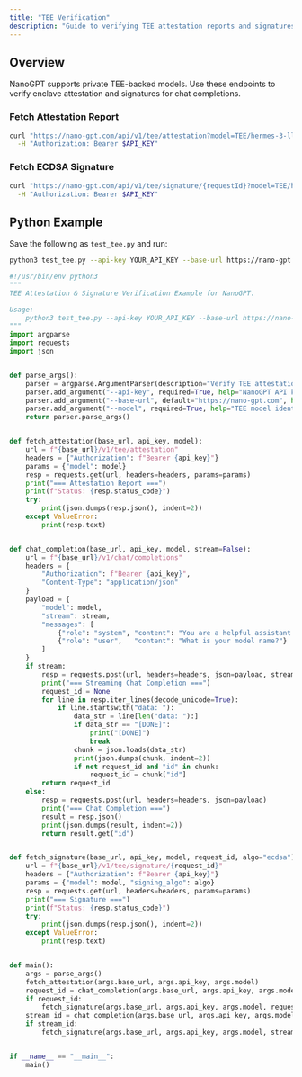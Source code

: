 ```yaml
---
title: "TEE Verification"
description: "Guide to verifying TEE attestation reports and signatures for TEE-backed models."
---
```


## Overview

NanoGPT supports private TEE-backed models. Use these endpoints to verify enclave attestation and signatures for chat completions.

### Fetch Attestation Report

```bash
curl "https://nano-gpt.com/api/v1/tee/attestation?model=TEE/hermes-3-llama-3.1-70b" \
  -H "Authorization: Bearer $API_KEY"
```

### Fetch ECDSA Signature

```bash
curl "https://nano-gpt.com/api/v1/tee/signature/{requestId}?model=TEE/hermes-3-llama-3.1-70b&signing_algo=ecdsa" \
  -H "Authorization: Bearer $API_KEY"
```

## Python Example

Save the following as `test_tee.py` and run:

```bash
python3 test_tee.py --api-key YOUR_API_KEY --base-url https://nano-gpt.com --model TEE/hermes-3-llama-3.1-70b
```

```python
#!/usr/bin/env python3
"""
TEE Attestation & Signature Verification Example for NanoGPT.

Usage:
    python3 test_tee.py --api-key YOUR_API_KEY --base-url https://nano-gpt.com --model TEE/hermes-3-llama-3.1-70b
"""
import argparse
import requests
import json


def parse_args():
    parser = argparse.ArgumentParser(description="Verify TEE attestation & signatures for NanoGPT TEE models.")
    parser.add_argument("--api-key", required=True, help="NanoGPT API key")
    parser.add_argument("--base-url", default="https://nano-gpt.com", help="NanoGPT server base URL")
    parser.add_argument("--model", required=True, help="TEE model identifier (e.g. TEE/hermes-3-llama-3.1-70b)")
    return parser.parse_args()


def fetch_attestation(base_url, api_key, model):
    url = f"{base_url}/v1/tee/attestation"
    headers = {"Authorization": f"Bearer {api_key}"}
    params = {"model": model}
    resp = requests.get(url, headers=headers, params=params)
    print("=== Attestation Report ===")
    print(f"Status: {resp.status_code}")
    try:
        print(json.dumps(resp.json(), indent=2))
    except ValueError:
        print(resp.text)


def chat_completion(base_url, api_key, model, stream=False):
    url = f"{base_url}/v1/chat/completions"
    headers = {
        "Authorization": f"Bearer {api_key}",
        "Content-Type": "application/json"
    }
    payload = {
        "model": model,
        "stream": stream,
        "messages": [
            {"role": "system", "content": "You are a helpful assistant."},
            {"role": "user",   "content": "What is your model name?"}
        ]
    }
    if stream:
        resp = requests.post(url, headers=headers, json=payload, stream=True)
        print("=== Streaming Chat Completion ===")
        request_id = None
        for line in resp.iter_lines(decode_unicode=True):
            if line.startswith("data: "):
                data_str = line[len("data: "):]
                if data_str == "[DONE]":
                    print("[DONE]")
                    break
                chunk = json.loads(data_str)
                print(json.dumps(chunk, indent=2))
                if not request_id and "id" in chunk:
                    request_id = chunk["id"]
        return request_id
    else:
        resp = requests.post(url, headers=headers, json=payload)
        print("=== Chat Completion ===")
        result = resp.json()
        print(json.dumps(result, indent=2))
        return result.get("id")


def fetch_signature(base_url, api_key, model, request_id, algo="ecdsa"):
    url = f"{base_url}/v1/tee/signature/{request_id}"
    headers = {"Authorization": f"Bearer {api_key}"}
    params = {"model": model, "signing_algo": algo}
    resp = requests.get(url, headers=headers, params=params)
    print("=== Signature ===")
    print(f"Status: {resp.status_code}")
    try:
        print(json.dumps(resp.json(), indent=2))
    except ValueError:
        print(resp.text)


def main():
    args = parse_args()
    fetch_attestation(args.base_url, args.api_key, args.model)
    request_id = chat_completion(args.base_url, args.api_key, args.model, stream=False)
    if request_id:
        fetch_signature(args.base_url, args.api_key, args.model, request_id)
    stream_id = chat_completion(args.base_url, args.api_key, args.model, stream=True)
    if stream_id:
        fetch_signature(args.base_url, args.api_key, args.model, stream_id)


if __name__ == "__main__":
    main() 